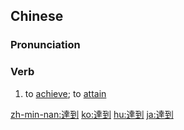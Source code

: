 {{also|达到}}
==Chinese==
{{zh-forms|s=达到}}

===Pronunciation===
{{zh-pron
|m=dádào
|c=daat6 dou3
|h=pfs=tha̍t-to/tha̍t-tó
|mn=ta̍t-kàu
|cat=v
}}

===Verb===
{{zh-verb}}

# {{lb|zh|of standards|objectives|etc}} to [[achieve]]; to [[attain]]
#: {{zh-x|達到 目的{dì}|to '''achieve''' a goal}}
#: {{zh-x|達到 程度|to '''reach''' a certain level}}
#: {{zh-x|達到 水平|to '''achieve''' a standard}}

{{zh-cat|Elementary}}

[[zh-min-nan:達到]]
[[ko:達到]]
[[hu:達到]]
[[ja:達到]]